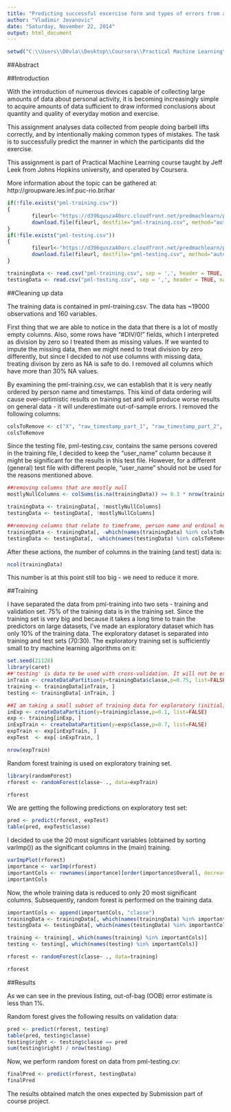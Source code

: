 ```yaml
---
title: "Predicting successful excercise form and types of errors from accelerometer data"
author: "Vladimir Jovanovic"
date: "Saturday, November 22, 2014"
output: html_document
---
```


```r
setwd("C:\\Users\\D0vla\\Desktop\\Coursera\\Practical Machine Learning\\CP_PML\\PracticalMachineLearning_CourseProject")
```

##Abstract

##Introduction

With the introduction of numerous devices capable of collecting large amounts of data about personal activity, it is becoming increasingly simple to acquire amounts of data sufficient to draw informed conclusions about quantity and quality of everyday motion and exercise.

This assignment analyses data collected from people doing barbell lifts correctly, and by intentionally making common types of mistakes. The task is to successfully predict the manner in which the participants did the exercise.

This assignment is part of Practical Machine Learning course taught by Jeff Leek from Johns Hopkins university, and operated by Coursera.

More information about the topic can be gathered at:
http://groupware.les.inf.puc-rio.br/har

```r

if(!file.exists("pml-training.csv"))
{
        fileurl<-"https://d396qusza40orc.cloudfront.net/predmachlearn/pml-training.csv"
        download.file(fileurl, destfile="pml-training.csv", method="auto")
}
if(!file.exists("pml-testing.csv"))
{
        fileurl<-"https://d396qusza40orc.cloudfront.net/predmachlearn/pml-testing.csv"
        download.file(fileurl, destfile="pml-testing.csv", method="auto")
}

trainingData <- read.csv("pml-training.csv", sep = ',', header = TRUE, na.strings = c("", NA, "#DIV/0!"))
testingData <- read.csv("pml-testing.csv", sep = ',', header = TRUE, na.strings = c("", NA, "#DIV/0!"))
```

##Cleaning up data

The training data is contained in pml-training.csv. The data has ~19000 observations and 160 variables.

First thing that we are able to notice in the data that there is a lot of mostly empty columns. Also, some rows have "#DIV/0!" fields, which I interpreted as division by zero so I treated them as missing values. If we wanted to impute the missing data, then we might need to treat division by zero differently, but since I decided to not use columns with missing data, treating divison by zero as NA is safe to do.
I removed all columns which have more than 30% NA values.

By examining the pml-training.csv, we can establish that it is very neatly ordered by person name and timestamps. This kind of data ordering will cause over-optimistic results on training set and will produce worse results on general data - it will underestimate out-of-sample errors.
I removed the following columns:

```r
colsToRemove <- c("X", "raw_timestamp_part_1", "raw_timestamp_part_2", "cvtd_timestamp", "new_window", "num_window")
colsToRemove
```

Since the testing file, pml-testing.csv, contains the same persons covered in the training file, I decided to keep the "user_name" column because it might be significant for the results in this test file.
However, for a different (general) test file with different people, "user_name" should not be used for the reasons mentioned above.

```r
##removing columns that are mostly null
mostlyNullColumns <- colSums(is.na(trainingData)) >= 0.3 * nrow(trainingData)

trainingData <- trainingData[, !mostlyNullColumns]
testingData <- testingData[, !mostlyNullColumns]

##removing columns that relate to timeframe, person name and ordinal number of the row.
trainingData <- trainingData[, -which(names(trainingData) %in% colsToRemove)]
testingData <- testingData[, -which(names(testingData) %in% colsToRemove)]
```

After these actions, the number of columns in the training (and test) data is:

```r
ncol(trainingData)
```

This number is at this point still too big - we need to reduce it more.

##Training

I have separated the data from pml-training into two sets - training and validation set. 75% of the training data is in the training set. 
Since the training set is very big and because it takes a long time to train the predictors on large datasets, I've made an exploratory dataset which has only 10% of the training data. The exploratory dataset is separated into training and test sets (70:30). The exploratory training set is sufficiently small to try machine learning algorithms on it:

```r
set.seed(21128)
library(caret)
##'testing' is data to be used with cross-validation. It will not be examined.
inTrain <- createDataPartition(y=trainingData$classe,p=0.75, list=FALSE)
training <- trainingData[inTrain, ]
testing <- trainingData[-inTrain, ]

##I am taking a small subset of training data for exploratory (initial) training.
inExp <- createDataPartition(y=training$classe,p=0.1, list=FALSE)
exp <- training[inExp, ]
inExpTrain <- createDataPartition(y=exp$classe,p=0.7, list=FALSE)
expTrain <- exp[inExpTrain, ]
expTest  <- exp[-inExpTrain, ]
```

```r
nrow(expTrain)
```

Random forest training is used on exploratory training set.

```r
library(randomForest)
rforest <- randomForest(classe~ ., data=expTrain)
```

```r
rforest
```

We are getting the following predictions on exploratory test set:
```r
pred <- predict(rforest, expTest)
table(pred, expTest$classe)
```

I decided to use the 20 most significant variables (obtained by sorting varImp()) as the significant columns in the (main) training.

```r
varImpPlot(rforest)
importance <- varImp(rforest)
importantCols <- rownames(importance)[order(importance$Overall, decreasing=TRUE)[1:20]]
importantCols
```

Now, the whole training data is reduced to only 20 most significant columns. Subsequently, random forest is performed on the training data.

```r
importantCols <- append(importantCols, "classe")
trainingData <- trainingData[, which(names(trainingData) %in% importantCols)]
testingData <- testingData[, which(names(testingData) %in% importantCols)]

training <- training[, which(names(training) %in% importantCols)]
testing <- testing[, which(names(testing) %in% importantCols)]
```

```r
rforest <- randomForest(classe~ ., data=training)
```

```r
rforest
```

##Results

As we can see in the previous listing, out-of-bag (OOB) error estimate is less than 1%.

Random forest gives the following results on validation data:

```r
pred <- predict(rforest, testing)
table(pred, testing$classe)
testing$right <- testing$classe == pred
sum(testing$right) / nrow(testing)
```

Now, we perform random forest on data from pml-testing.cv:

```r
finalPred <- predict(rforest, testingData)
finalPred
```

The results obtained match the ones expected by Submission part of course project.
<br><br>
